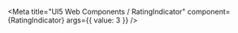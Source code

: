 
<Meta
  title="UI5 Web Components / RatingIndicator"
  component={RatingIndicator}
  args={{
    value: 3
  }}
/>

<Title />
<Subtitle />
<Description />

<Preview>
  <Story name="Default">
    {(args) => {
      return <RatingIndicator {...args} />;
    }}
  </Story>
</Preview>

<Props story="Default" components={{ RatingIndicator }} />

